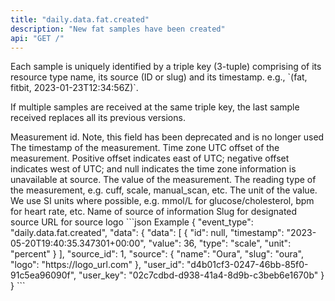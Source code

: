 ```yaml
---
title: "daily.data.fat.created"
description: "New fat samples have been created"
api: "GET /"
---
```

<Warning>
Each sample is uniquely identified by a triple key (3-tuple) comprising of its resource type name,
its source (ID or slug) and its timestamp. e.g., `(fat, fitbit, 2023-01-23T12:34:56Z)`.

If multiple samples are received at the same triple key, the last sample received replaces all its
previous versions.
</Warning>
<ResponseField name="event_type" type="string | null" required="False" default="daily.data.fat.created">

</ResponseField>
<ResponseField name="data" type="WebhookModelTimeseries">

<Expandable title="WebhookModelTimeseries" defaultOpen="true">
<ResponseField name="data" type="ClientFacingTimeseries[]" required="True">

<Expandable title="Item Schema: ClientFacingTimeseries" defaultOpen="true">
<ResponseField name="id" type="integer | null" required="False">
Measurement id. Note, this field has been deprecated and is no longer used
</ResponseField>
<ResponseField name="timestamp" type="string" required="True">
The timestamp of the measurement.
</ResponseField>
<ResponseField name="timezone_offset" type="integer | null" required="False">
Time zone UTC offset of the measurement. Positive offset indicates east of UTC; negative offset indicates west of UTC; and null indicates the time zone information is unavailable at source.
</ResponseField>
<ResponseField name="value" type="number" required="True">
The value of the measurement.
</ResponseField>
<ResponseField name="type" type="string | null" required="False">
The reading type of the measurement, e.g. cuff, scale, manual_scan, etc.
</ResponseField>
<ResponseField name="unit" type="string" required="True">
The unit of the value. We use SI units where possible, e.g. mmol/L for glucose/cholesterol, bpm for heart rate, etc.
</ResponseField>
</Expandable>
</ResponseField>
<ResponseField name="source_id" type="integer" required="True">

</ResponseField>
<ResponseField name="source" type="ClientFacingSource">

<Expandable title="ClientFacingSource" defaultOpen="true">
<ResponseField name="name" type="string" required="True">
Name of source of information
</ResponseField>
<ResponseField name="slug" type="string" required="True">
Slug for designated source
</ResponseField>
<ResponseField name="logo" type="string" required="True">
URL for source logo
</ResponseField>
</Expandable>
</ResponseField>
<ResponseField name="user_id" type="string" required="True">

</ResponseField>
<ResponseField name="user_key" type="string" required="True">

</ResponseField>
</Expandable>
</ResponseField>
<ResponseExample>
```json Example
{
  "event_type": "daily.data.fat.created",
  "data": {
    "data": [
      {
        "id": null,
        "timestamp": "2023-05-20T19:40:35.347301+00:00",
        "value": 36,
        "type": "scale",
        "unit": "percent"
      }
    ],
    "source_id": 1,
    "source": {
      "name": "Oura",
      "slug": "oura",
      "logo": "https://logo_url.com"
    },
    "user_id": "d4b01cf3-0247-46bb-85f0-91c5ea96090f",
    "user_key": "02c7cdbd-d938-41a4-8d9b-c3beb6e1670b"
  }
}
```
</ResponseExample>
